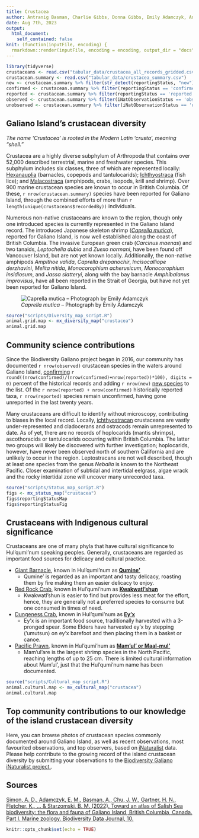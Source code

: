 ```yaml
---
title: Crustacea
author: Antranig Basman, Charlie Gibbs, Donna Gibbs, Emily Adamczyk, Andy Lamb, Andrew Simon
date: Aug 7th, 2023
output: 
  html_document:
    self_contained: false
knit: (function(inputFile, encoding) {
  rmarkdown::render(inputFile, encoding = encoding, output_dir = "docs", output_options = list(copy_resources = TRUE)) })
---
```


```r
library(tidyverse)
crustaceans <- read.csv("tabular_data/crustacea_all_records_gridded.csv")
crustacean.summary <- read.csv("tabular_data/crustacea_summary.csv")
new <- crustacean.summary %>% filter(str_detect(reportingStatus, "new")) 
confirmed <- crustacean.summary %>% filter(reportingStatus == 'confirmed') 
reported <- crustacean.summary %>% filter(reportingStatus == 'reported') 
observed <- crustacean.summary %>% filter(iNatObservationStatus == 'observed') 
unobserved <- crustacean.summary %>% filter(iNatObservationStatus == 'unobserved') 
```

## Galiano Island's crustacean diversity

*The name ‘Crustacea’ is rooted in the Modern Latin 'crusta', meaning “shell.”*

Crustacea are a highly diverse subphylum of Arthropoda that contains over 52,000 described terrestrial, marine and freshwater species. This subphylum includes six classes, three of which are represented locally: [Hexanauplia](#taxon:Hexanauplia) (barnacles, copepods and tantulocarids); [Ichthyostraca](#taxon:Ichthyostraca) (fish lice); and [Malacostraca](#taxon:Malacostraca) (amphipods, crabs, isopods, krill and shrimp). Over 900 marine crustacean species are known to occur in British Columbia. Of these, `r nrow(crustacean.summary)` species have been reported for Galiano Island, through the combined efforts of more than `r length(unique(crustaceans$recordedBy))` individuals.

Numerous non-native crustaceans are known to the region, though only one introduced species is currently represented in the Galiano Island record. The introduced Japanese skeleton shrimp ([*Caprella mutica*](#taxon:Caprella mutica)), reported for Galiano Island, is now well established along the coast of British Columbia. The invasive European green crab (*Carcinus maenas*) and two tanaids, *Leptochelia dubia* and *Zuexo normani*, have been found off Vancouver Island, but are not yet known locally. Additionally, the non-native amphipods *Ampithoe valida*, *Caprella drepanochir*, *Incisocalliope derzhavini*, *Melita nitida*, *Monocorophium acherusicum*, *Monocorophium insidiosum*, and *Jassa slatteryi*, along with the bay barnacle *Amphibalanus improvisus*, have all been reported in the Strait of Georgia, but have not yet been reported for Galiano Island.

![*Caprella mutica* – Photograph by Emily Adamczyk](media/Caprella_mutica_Emily_Adamczyk.jpeg)

```r
source("scripts/Diversity_map_script.R")
animal.grid.map <- mx_diversity_map("crustacea")
animal.grid.map
```

## Community science contributions

Since the Biodiversity Galiano project began in 2016, our community has documented `r nrow(observed)` crustacean species in the waters around Galiano Island, [confirming](#region:confirmed) `r round((nrow(confirmed)/(nrow(confirmed)+nrow(reported))*100), digits = 0)` percent of the historical records and adding `r nrow(new)` [new species](#region:new) to the list. Of the `r nrow(reported) + nrow(confirmed)` historically reported taxa, `r nrow(reported)` species remain unconfirmed, having gone unreported in the last twenty years.

Many crustaceans are difficult to identify without microscopy, contributing to biases in the local record. Locally, [ichthyostracan](#taxon:Ichthyostraca) crustaceans are vastly under-represented and cladocerans and ostracods remain unrepresented to date. As of yet, there are no records of hoplocarids (mantis shrimps), ascothoracids or tantulocarids occurring within British Columbia. The latter two groups will likely be discovered with further investigation; hoplocarids, however, have never been observed north of southern California and are unlikely to occur in the region. Leptostracans are not well described, though at least one species from the genus *Nebalia* is known to the Northeast Pacific. Closer examination of subtidal and intertidal eelgrass, algae wrack and the rocky intertidal zone will uncover many unrecorded taxa.

```r
source("scripts/Status_map_script.R")
figs <- mx_status_map("crustacea")
figs$reportingStatusMap
figs$reportingStatusFig
```

## Crustaceans with Indigenous cultural significance

Crustaceans are one of many phyla that have cultural significance to Hul'qumi'num speaking peoples. Generally, crustaceans are regarded as important food sources for delicacy and cultural practice. 

* [Giant Barnacle](#taxon:Balanus nubilus), known in Hul'qumi'num as [**Qumine'**](#taxon:Balanus nubilis)
  - Qumine' is regarded as an important and tasty delicacy, roasting them by fire making them an easier delicacy to enjoy.  

* [Red Rock Crab](#taxon:Cancer productus), known in Hul'qumi'num as [**Kwakwatl'shun**](#taxon:Cancer productus)
  - Kwakwatl'shun is easier to find but provides less meat for the effort, hence, they are generally not a preferred species to consume but one consumed in times of need. 

* [Dungeness Crab](#taxon:Cancer magister), known in Hul'qumi'num as [**Ey'x**](#taxon:Cancer magister)
  - Ey'x is an important food source, traditionally harvested with a 3-pronged spear. Some Elders have harvested ey'x by stepping ('umutsun) on ey'x barefoot and then placing them in a basket or canoe. 

* [Pacific Prawn](#taxon:Pandalus platyceros), known in Hul'qumi'num as [**Mam'ul' or  Maal-mul'**](#taxon:Pandalus platyceros)
  - Mam'ul'are is the largest shrimp species in the North Pacific, reaching lengths of up to 25 cm. There is limited cultural information about Mam'ul', just that the Hul'qumi'num name has been documented.

```r
source("scripts/Cultural_map_script.R")
animal.cultural.map <- mx_cultural_map("crustacea")
animal.cultural.map
```

## Top community contributions to our knowledge of the island crustacean diversity

Here, you can browse photos of crustacean species commonly documented around Galiano Island, as well as recent observations, most favourited observations, and top observers, based on [iNaturalist](http://inaturalist.org/) data. Please help contribute to the growing record of the island crustacean diversity by submitting your observations to the [Biodiversity Galiano iNaturalist project.](http://inaturalist.org/projects/biodiversity-galiano-island).

<span class="mxcw-nonLeafletPane mxcw-paneName-TopContributions html-widget leaflet"></span>

## Sources

[Simon, A. D., Adamczyk, E. M., Basman, A., Chu, J. W., Gartner, H. N., Fletcher, K., ... & Starzomski, B. M. (2022). Toward an atlas of Salish Sea biodiversity: the flora and fauna of Galiano Island, British Columbia, Canada. Part I. Marine zoology. Biodiversity Data Journal, 10.](https://bdj.pensoft.net/article/76050/)

```r
knitr::opts_chunk$set(echo = TRUE)
```
